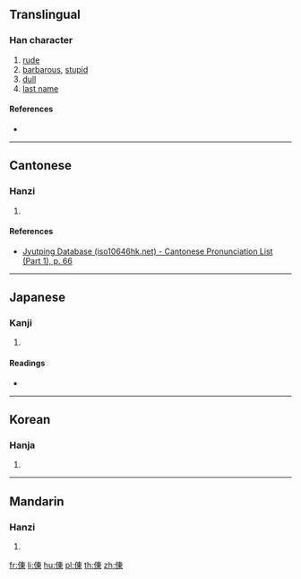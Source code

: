 {{character info/new}}
==Translingual==

===Han character===
{{Han char|rn=9|rad=人|as=08|sn=10|four=|canj=ODW|ids=⿰亻東}}

# [[rude]]
# [[barbarous]], [[stupid]]
# [[dull]]
# [[last name]]

====References====
* {{Han ref|kx=0109.110|dkj=00801|dj=0232.090|hdz=10172.040|uh=5032|ud=20530}}

----

==Cantonese==

===Hanzi===
{{yue-hanzi|jyut=[[dung1]]|y=dung1}}

# {{defn|lang=yue|sort=人08}}

====References====
* [http://www.iso10646hk.net/jp/document/download.jsp Jyutping Database (iso10646hk.net) - Cantonese Pronunciation List (Part 1), p. 66]

----

==Japanese==

===Kanji===
{{ja-kanji|grade=|rs=人08}}

# {{defn|lang=ja|sort=人08}}

====Readings====
* {{ja-readings|on=[[とう]] (tō), [[つ]] (tsu)|kun=[[おろかなさま]] (orokanasama)}}

----

==Korean==

===Hanja===
{{ko-hanja|hangeul=동|rv=dong|mr=tong}}

# {{defn|lang=ko|sort=人08}}

----

==Mandarin==

===Hanzi===
{{cmn-hanzi|pin=[[dōng]] ([[dong1]])|wg=tung<sup>1</sup>}}

# {{defn|lang=cmn|sort=人08}}

[[fr:倲]]
[[li:倲]]
[[hu:倲]]
[[pl:倲]]
[[th:倲]]
[[zh:倲]]